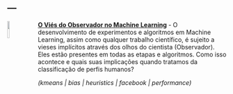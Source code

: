 ---
---

<link rel="stylesheet" href="styles.css" type="text/css">



<img src="talk.png" style="width:10%; border:0 solid; margin-right: 20px" align="left">

 **<a href="talks/devaiwomen.html" title="DevAI Women">O Viés do Observador no Machine Learning</a>** 
- O desenvolvimento de experimentos e algoritmos em Machine Learning, assim como qualquer trabalho científico, é sujeito a vieses implícitos através dos olhos do cientista (Observador). Eles estão presentes em todas as etapas e algoritmos. Como isso acontece e quais suas implicações quando tratamos da classificação de perfis humanos? 

*(kmeans | bias | heuristics | facebook | performance)*